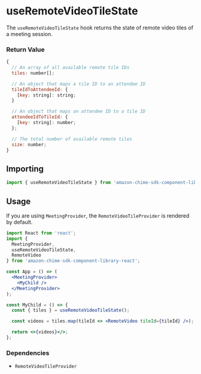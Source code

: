 <Meta title="SDK Hooks/useRemoteVideoTileState" />

# useRemoteVideoTileState

The `useRemoteVideoTileState` hook returns the state of remote video tiles of a meeting session.

### Return Value

```javascript
{
  // An array of all available remote tile IDs
  tiles: number[];

  // An object that maps a tile ID to an attendee ID
  tileIdToAttendeeId: {
    [key: string]: string;
  }

  // An object that maps an attendee ID to a tile ID
  attendeeIdToTileId: {
    [key: string]: number;
  };

  // The total number of available remote tiles
  size: number;
}
```

## Importing

```javascript
import { useRemoteVideoTileState } from 'amazon-chime-sdk-component-library-react';
```

## Usage

If you are using `MeetingProvider`, the `RemoteVideoTileProvider` is rendered by default.

```jsx
import React from 'react';
import {
  MeetingProvider,
  useRemoteVideoTileState,
  RemoteVideo
} from 'amazon-chime-sdk-component-library-react';

const App = () => (
  <MeetingProvider>
    <MyChild />
  </MeetingProvider>
);

const MyChild = () => {
  const { tiles } = useRemoteVideoTileState();

  const videos = tiles.map(tileId => <RemoteVideo tileId={tileId} />);

  return <>{videos}</>;
};
```

### Dependencies

- `RemoteVideoTileProvider`
